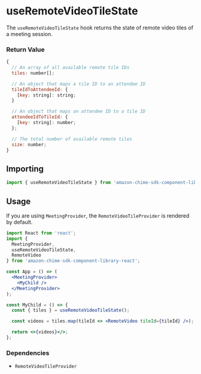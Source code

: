 <Meta title="SDK Hooks/useRemoteVideoTileState" />

# useRemoteVideoTileState

The `useRemoteVideoTileState` hook returns the state of remote video tiles of a meeting session.

### Return Value

```javascript
{
  // An array of all available remote tile IDs
  tiles: number[];

  // An object that maps a tile ID to an attendee ID
  tileIdToAttendeeId: {
    [key: string]: string;
  }

  // An object that maps an attendee ID to a tile ID
  attendeeIdToTileId: {
    [key: string]: number;
  };

  // The total number of available remote tiles
  size: number;
}
```

## Importing

```javascript
import { useRemoteVideoTileState } from 'amazon-chime-sdk-component-library-react';
```

## Usage

If you are using `MeetingProvider`, the `RemoteVideoTileProvider` is rendered by default.

```jsx
import React from 'react';
import {
  MeetingProvider,
  useRemoteVideoTileState,
  RemoteVideo
} from 'amazon-chime-sdk-component-library-react';

const App = () => (
  <MeetingProvider>
    <MyChild />
  </MeetingProvider>
);

const MyChild = () => {
  const { tiles } = useRemoteVideoTileState();

  const videos = tiles.map(tileId => <RemoteVideo tileId={tileId} />);

  return <>{videos}</>;
};
```

### Dependencies

- `RemoteVideoTileProvider`
